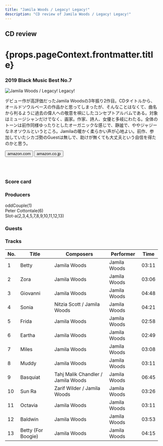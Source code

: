 ```yaml
---
title: "Jamila Woods / Legacy! Legacy!"
description: "CD review of Jamila Woods / Legacy! Legacy!"
---
```




<h2>CD review</h2>
<h1 className="h1--no--margin">{props.pageContext.frontmatter.title}</h1>
<h3><Link to="/best50/2019/">2019 Black Music Best No.7</Link></h3>

<Row  className="image-card-group">
	<Column colMd={"4"} colLg={"4"} noGutterMdLeft="">
       <ImageCard>

![Jamila Woods / Legacy! Legacy!](../../images/cd/jamilawoods2L.png) 

</ImageCard>
	</Column>
	<Column colMd={"8"} colLg={"8"} noGutterMdLeft="">
	<p>
	デビュー作が高評価だったJamila Woodsの3年振り2作目。CDタイトルから、オールドソウルベースの作品かと思ってしまったが、そんなことはなくて、曲名から判るように過去の偉人への敬意を唄にしたコンセプトアルバムである。対象はミュージシャンだけでなく、画家。作家、詩人、女優と多岐にわたる。全体のトーンは前作同様ゆったりとしたオーガニックな感じで、静謐で、ややジャジーなネオソウルというところ。Jamilaの暖かく柔らかい声が心地よい。前作、参加していたシカゴ勢のGuestは無しで、助けが無くても大丈夫という自信を得たのかと思う。
	</p>
	<div>
	  <Button href="https://amzn.to/3eC1gEg" kind="primary" size="small" renderIcon={ArrowUpRight24}>
      amazon.com
      </Button>
      <Button href="https://amzn.to/2BdYarx" kind="secondary" size="small" renderIcon={ArrowUpRight24}>
      amazon.co.jp
      </Button>
	</div>
	<a style="display:inline-block;overflow:hidden;background:url(https://linkmaker.itunes.apple.com/ja-jp/lockup.svg?releaseDate=2019-05-10&kind=album&bubble=apple_music&style=mono-black) no-repeat;width:180px;height:45px;" href="https://geo.music.apple.com/jp/album/legacy-legacy/1450438412?mt=1&app=music&ls=1&at=11lcug"></a>
	<a style="display:inline-block;overflow:hidden;background:url(https://linkmaker.itunes.apple.com/ja-jp/badge-lrg.svg?releaseDate=2019-05-10T00:00:00Z&kind=album&bubble=itunes_music) no-repeat;width:140px;height:45px;" href="https://geo.music.apple.com/jp/album/legacy-legacy/1450438412?app=itunes&at=11lcug"></a>
	</Column>
</Row>
<Row >
	<Column colMd={"4"} colLg={"4"} noGutterMdLeft="">
<div>
    <h3>Score card</h3>
	<SliderJS1 value="5" />
    <SliderJS2 value="2" />
	<SliderJS3 value="1" />
    <SliderJS4 value="9" />
</div>
</Column>
<Column colMd={"8"} colLg={"8"} noGutterMdLeft="">
<div>
<h3>Producers</h3>
<p>
oddCouple(1)
<br/>Peter Cottontale(6)
<br/>Slot-a(2,3,4,5,7,8,9,10,11,12,13)
</p>
<h3>Guests</h3>
<p>
</p>
</div>
</Column>
</Row>

<h3>Tracks</h3>

| No. |	 Title             	|	 Composers                       |	 Performer 	| Time 	|
| --- | -------------------	| ---------------------------------- | ------------	| -----	|
| 1   |	Betty             	| Jamila Woods                       | Jamila Woods	| 03:11 |
| 2   |	Zora              	| Jamila Woods                       | Jamila Woods	| 03:06 |
| 3   |	Giovanni          	| Jamila Woods                       | Jamila Woods	| 04:48 |
| 4   |	Sonia             	| Nitzia Scott / Jamila Woods        | Jamila Woods	| 04:21 |
| 5   |	Frida             	| Jamila Woods                       | Jamila Woods	| 02:58 |
| 6   |	Eartha            	| Jamila Woods                       | Jamila Woods	| 02:49 |
| 7   |	Miles             	| Jamila Woods                       | Jamila Woods	| 03:08 |
| 8   |	Muddy             	| Jamila Woods                       | Jamila Woods	| 03:11 |
| 9   |	Basquiat          	| Tahj Malik Chandler / Jamila Woods | Jamila Woods	| 06:45 |
| 10  |	Sun Ra            	| Zarif Wilder / Jamila Woods        | Jamila Woods	| 03:26 |
| 11  |	Octavia           	| Jamila Woods                       | Jamila Woods	| 03:11 |
| 12  |	Baldwin           	| Jamila Woods                       | Jamila Woods	| 03:53 |
| 13  |	Betty (For Boogie)	| Jamila Woods                       | Jamila Woods	| 04:15	|
